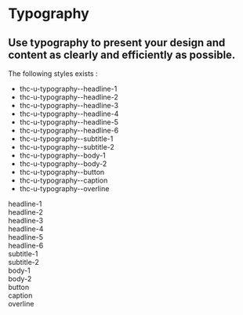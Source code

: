 
<Meta title="Design System/Atoms/Typography" />

# Typography

## Use typography to present your design and content as clearly and efficiently as possible.

The following styles exists :

-   thc-u-typography--headline-1
-   thc-u-typography--headline-2
-   thc-u-typography--headline-3
-   thc-u-typography--headline-4
-   thc-u-typography--headline-5
-   thc-u-typography--headline-6
-   thc-u-typography--subtitle-1
-   thc-u-typography--subtitle-2
-   thc-u-typography--body-1
-   thc-u-typography--body-2
-   thc-u-typography--button
-   thc-u-typography--caption
-   thc-u-typography--overline

<Canvas>
    <Story name="Typography">
        <div style={{ display: "grid", gridTemplateColumns: "repeat(1, 1fr)", gap: "30px" }}>
            <div className="thc-u-typography--headline-1">headline-1</div>
            <div className="thc-u-typography--headline-2">headline-2</div>
            <div className="thc-u-typography--headline-3">headline-3</div>
            <div className="thc-u-typography--headline-4">headline-4</div>
            <div className="thc-u-typography--headline-5">headline-5</div>
            <div className="thc-u-typography--headline-6">headline-6</div>
            <div className="thc-u-typography--subtitle-1">subtitle-1</div>
            <div className="thc-u-typography--subtitle-2">subtitle-2</div>
            <div className="thc-u-typography--body-1">body-1</div>
            <div className="thc-u-typography--body-2">body-2</div>
            <div className="thc-u-typography--button">button</div>
            <div className="thc-u-typography--caption">caption</div>
            <div className="thc-u-typography--overline">overline</div>
        </div>
    </Story>
</Canvas>
